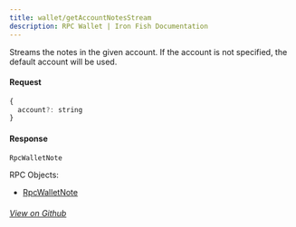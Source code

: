 ```yaml
---
title: wallet/getAccountNotesStream
description: RPC Wallet | Iron Fish Documentation
---
```


Streams the notes in the given account. If the account is not specified, the default account will be used.

#### Request

```js
{
  account?: string
}
```

#### Response

```js
RpcWalletNote
```

RPC Objects: 
- [RpcWalletNote](/developers/documentation/rpc/objects/rpcWalletNote)


###### [View on Github](https://github.com/iron-fish/ironfish/blob/master/ironfish/src/rpc/routes/wallet/getAccountNotesStream.ts)
